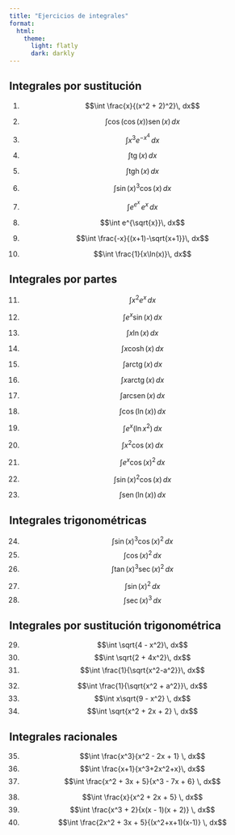 ```yaml
---
title: "Ejercicios de integrales"
format: 
  html:
    theme:
      light: flatly
      dark: darkly
---
```


## Integrales por sustitución
:::: {layout="[0.5, 0.5]"}

:::{#firstcol}
1. $$\int \frac{x}{(x^2 + 2)^2}\, dx$$

1. $$\int \cos(\cos(x))\operatorname{sen}(x)\, dx$$

1. $$\int x^3 e^{-x^4}\, dx$$

1. $$\int \operatorname{tg}(x)\, dx $$

1. $$\int \operatorname{tgh}(x)\, dx $$

:::

:::{#secondcol}
6. $$\int \sin(x)^3 \cos(x)\, dx$$

2. $$\int e^{e^x}\, e^x\, dx$$

3. $$\int e^{\sqrt{x}}\, dx$$

4. $$\int \frac{-x}{(x+1)-\sqrt{x+1}}\, dx$$

5. $$\int \frac{1}{x\ln(x)}\, dx$$
:::

::::

## Integrales por partes
:::: {layout="[0.5, 0.5]"}

:::{#firstcol}
11. $$\int x^2e^x\, dx$$
1. $$\int e^x\sin(x)\, dx$$

1. $$\int x\ln(x)\, dx$$

1. $$\int x\cosh(x)\, dx$$
2. $$\int \operatorname{arctg}(x)\, dx$$
3. $$\int x\operatorname{arctg}(x)\, dx$$

1. $$\int \operatorname{arcsen}(x)\, dx$$


:::

:::{#secondcol}

18.   $$\int \cos(\ln(x))\, dx$$
2. $$\int e^x (\ln x^2) \, dx$$

3. $$\int x^2\cos(x)\, dx$$

4. $$\int e^x\cos(x)^2\, dx$$
5. $$\int \sin(x)^2 \cos(x) \, dx$$
6. $$\int \operatorname{sen}(\ln(x))\, dx$$ 

:::

::::

## Integrales trigonométricas

:::: {layout="[0.5, 0.5]"}

:::{#firstcol}
24. $$\int \sin(x)^3 \cos(x)^2\, dx$$
1. $$\int \cos(x)^2 \, dx$$
18. $$\int \tan(x)^3 \sec(x)^2 \, dx$$
:::

:::{#secondcol}
27. $$\int \sin(x)^2 \, dx$$
1. $$\int \sec(x)^3 \, dx$$
:::

::::



## Integrales por sustitución trigonométrica

:::: {layout="[0.5, 0.5]"}

:::{#firstcol}
29. $$\int \sqrt{4 - x^2}\, dx$$
1. $$\int \sqrt{2 + 4x^2}\, dx$$
1. $$\int \frac{1}{\sqrt{x^2-a^2}}\, dx$$
:::

:::{#secondcol}
32.  $$\int \frac{1}{\sqrt{x^2 + a^2}}\, dx$$
1. $$\int x\sqrt{9 - x^2} \, dx$$
1. $$\int \sqrt{x^2 + 2x + 2} \, dx$$
:::

::::



## Integrales racionales

:::: {layout="[0.5, 0.5]"}

:::{#firstcol}
35. $$\int \frac{x^3}{x^2 - 2x + 1} \, dx$$
1. $$\int \frac{x+1}{x^3+2x^2+x}\, dx$$ 
1. $$\int \frac{x^2 + 3x + 5}{x^3 - 7x + 6} \, dx$$
:::

:::{#secondcol}
38.  $$\int \frac{x}{x^2 + 2x + 5} \, dx$$
21.  $$\int \frac{x^3 + 2}{x(x - 1)(x + 2)} \, dx$$
22. $$\int \frac{2x^2 + 3x + 5}{(x^2+x+1)(x-1)} \, dx$$
:::

::::